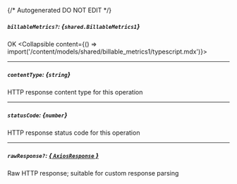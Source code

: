 {/* Autogenerated DO NOT EDIT  */}

##### `billableMetrics?`: *{`shared.BillableMetrics1`}*
OK
<Collapsible content={() => import('/content/models/shared/billable_metrics1/typescript.mdx')}>
</Collapsible>

---
##### `contentType`: *{`string`}*
HTTP response content type for this operation

---
##### `statusCode`: *{`number`}*
HTTP response status code for this operation

---
##### `rawResponse?`: [*{ `AxiosResponse` }*](https://axios-http.com/docs/res_schema)
Raw HTTP response; suitable for custom response parsing

